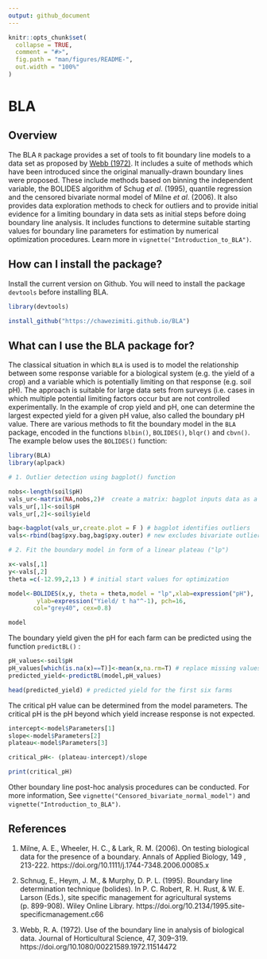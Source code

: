 ```yaml
---
output: github_document
---
```


<!-- README.md is generated from README.Rmd. Please edit that file -->

```r
knitr::opts_chunk$set(
  collapse = TRUE,
  comment = "#>",
  fig.path = "man/figures/README-",
  out.width = "100%"
)
```

# BLA

<!-- badges: start -->

<!-- badges: end -->

## Overview

The BLA `R` package provides a set of tools to fit boundary line models to a data set as proposed by [Webb (1972)](https://doi.org/10.1080/00221589.1972.11514472). It includes a suite of methods which have been introduced since the original manually-drawn boundary lines were proposed. These include methods based on binning the independent variable, the BOLIDES algorithm of Schug *et al*. (1995), quantile regression and the censored bivariate normal model of Milne *et al*. (2006). It also provides data exploration methods to check for outliers and to provide initial evidence for a limiting boundary in data sets as initial steps before doing boundary line analysis. It includes functions to determine suitable starting values for boundary line parameters for estimation by numerical optimization procedures. Learn more in `vignette("Introduction_to_BLA")`.

## How can I install the package?

Install the current version on Github. You will need to install the package `devtools` before installing BLA.

```r
library(devtools)

install_github("https://chawezimiti.github.io/BLA")
```

## What can I use the BLA package for?

The classical situation in which `BLA` is used is to model the relationship between some response variable for a biological system (e.g. the yield of a crop) and a variable which is potentially limiting on that response (e.g. soil pH).  The approach is suitable for large data sets from surveys (i.e. cases in which multiple potential limiting factors occur but are not controlled experimentally. In the example of crop yield and pH, one can determine the largest expected yield for a given pH value, also called the boundary pH value. There are various methods to fit the boundary model in the `BLA` package, encoded in the functions `blbin()`, `BOLIDES()`, `blqr()` and `cbvn()`. The example below uses the `BOLIDES()` function:

```r
library(BLA)
library(aplpack)

# 1. Outlier detection using bagplot() function

nobs<-length(soil$pH) 
vals_ur<-matrix(NA,nobs,2)#  create a matrix: bagplot inputs data as a matrix
vals_ur[,1]<-soil$pH 
vals_ur[,2]<-soil$yield

bag<-bagplot(vals_ur,create.plot = F ) # bagplot identifies outliers
vals<-rbind(bag$pxy.bag,bag$pxy.outer) # new excludes bivariate outliers

# 2. Fit the boundary model in form of a linear plateau ("lp")

x<-vals[,1]
y<-vals[,2]
theta =c(-12.99,2,13 ) # initial start values for optimization

model<-BOLIDES(x,y, theta = theta,model = "lp",xlab=expression("pH"), 
        ylab=expression("Yield/ t ha"^-1), pch=16,
       col="grey40", cex=0.8)

model

```

The boundary yield given the pH for each farm can be predicted using the function `predictBL()` :

```r
pH_values<-soil$pH
pH_values[which(is.na(x)==T)]<-mean(x,na.rm=T) # replace missing values with mean of pH
predicted_yield<-predictBL(model,pH_values)

head(predicted_yield) # predicted yield for the first six farms
```

The critical pH value can be determined from the model parameters. The critical pH is the pH beyond which yield increase response is not expected.

```r
intercept<-model$Parameters[1]
slope<-model$Parameters[2]
plateau<-model$Parameters[3]

critical_pH<- (plateau-intercept)/slope

print(critical_pH)
```

Other boundary line post-hoc analysis procedures can be conducted. For more information, See `vignette("Censored_bivariate_normal_model")` and `vignette("Introduction_to_BLA")`.

## References

1.  Milne, A. E., Wheeler, H. C., & Lark, R. M. (2006). On testing biological data for the presence of a boundary. Annals of Applied Biology, 149 , 213-222. https://doi.org/10.1111/j.1744-7348.2006.00085.x

2.  Schnug, E., Heym, J. M., & Murphy, D. P. L. (1995). Boundary line determination technique (bolides). In P. C. Robert, R. H. Rust, & W. E. Larson (Eds.), site specific management for agricultural systems (p. 899-908). Wiley Online Library. https://doi.org/10.2134/1995.site-specificmanagement.c66

3.  Webb, R. A. (1972). Use of the boundary line in analysis of biological data. Journal of Horticultural Science, 47, 309--319. https://doi.org/10.1080/00221589.1972.11514472

